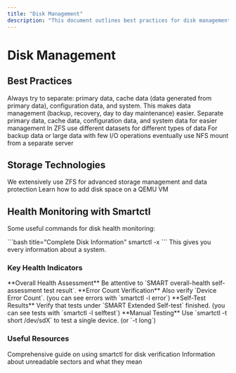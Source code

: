 ```yaml
---
title: "Disk Management"
description: "This document outlines best practices for disk management, emphasizing data separation for primary, cache, configuration, and system data. It covers ZFS usage, adding disk space to QEMU VMs, and using smartctl for monitoring disk health."
---
```



# Disk Management

## Best Practices

<Callout type="tip">
Always try to separate: primary data, cache data (data generated from primary data), configuration data, and system. This makes data management (backup, recovery, day to day maintenance) easier.
</Callout>

<Cards>
<Card title="Data Separation">
Separate primary data, cache data, configuration data, and system data for easier management
</Card>
<Card title="ZFS Datasets">
In ZFS use different datasets for different types of data
</Card>
<Card title="NFS for Large Data">
For backup data or large data with few I/O operations eventually use NFS mount from a separate server
</Card>
</Cards>

## Storage Technologies

<Cards>
<Card title="ZFS Overview" href="./zfs-overview.md">
We extensively use ZFS for advanced storage management and data protection
</Card>
<Card title="Disk Space Management" href="./how-to-add-disk-space-on-qemu.md">
Learn how to add disk space on a QEMU VM
</Card>
</Cards>

## Health Monitoring with Smartctl

Some useful commands for disk health monitoring:

<Callout type="info">
```bash title="Complete Disk Information"
smartctl -x
```
This gives you every information about a system.
</Callout>

### Key Health Indicators

<Steps>
<Step>
**Overall Health Assessment**
Be attentive to `SMART overall-health self-assessment test result`.
</Step>

<Step>
**Error Count Verification**
Also verify `Device Error Count`. (you can see errors with `smartctl -l error`)
</Step>

<Step>
**Self-Test Results**
Verify that tests under `SMART Extended Self-test` finished. (you can see tests with `smartctl -l selftest`)
</Step>

<Step>
**Manual Testing**
Use `smartctl -t short /dev/sdX` to test a single device. (or `-t long`)
</Step>
</Steps>

### Useful Resources

<Cards>
<Card title="Smartctl Guide (French)" href="https://www.malekal.com/smartctl-verifier-son-disque-en-ligne-de-commandes-linux/">
Comprehensive guide on using smartctl for disk verification
</Card>
<Card title="Unreadable Sectors" href="https://www.truenas.com/community/threads/is-this-a-bad-sign-smartd-1-currently-unreadable-pending-sectors.9824/#post-42966">
Information about unreadable sectors and what they mean
</Card>
</Cards>

